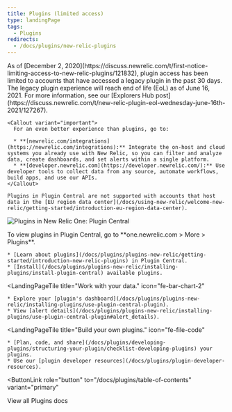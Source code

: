 ```yaml
---
title: Plugins (limited access)
type: landingPage
tags:
  - Plugins
redirects:
  - /docs/plugins/new-relic-plugins
---
```


<LandingPageHero>
  <HeroContent>
    As of [December 2, 2020](https://discuss.newrelic.com/t/first-notice-limiting-access-to-new-relic-plugins/121832), plugin access has been limited to accounts that have accessed a legacy plugin in the past 30 days. The legacy plugin experience will reach end of life (EoL) as of June 16, 2021. For more information, see our [Explorers Hub post](https://discuss.newrelic.com/t/new-relic-plugin-eol-wednesday-june-16th-2021/127267).

    <Callout variant="important">
      For an even better experience than plugins, go to:

      * **[newrelic.com/integrations](https://newrelic.com/integrations):** Integrate the on-host and cloud systems you already use with New Relic, so you can filter and analyze data, create dashboards, and set alerts within a single platform.
      * **[developer.newrelic.com](https://developer.newrelic.com/):** Use developer tools to collect data from any source, automate workflows, build apps, and use our APIs.
    </Callout>

    Plugins in Plugin Central are not supported with accounts that host data in the [EU region data center](/docs/using-new-relic/welcome-new-relic/getting-started/introduction-eu-region-data-center).
  </HeroContent>

  ![Plugins in New Relic One: Plugin Central](./images/plugins-landing-page-prototype071720.png "Plugins in New Relic One: Plugin Central")

  <figcaption>
    To view plugins in Plugin Central, go to **one.newrelic.com > More > Plugins**.
  </figcaption>
</LandingPageHero>

<LandingPageTileGrid>
  <LandingPageTile
    title="Get started."
    icon="fe-zap"
  >


    * [Learn about plugins](/docs/plugins/plugins-new-relic/getting-started/introduction-new-relic-plugins) in Plugin Central.
    * [Install](/docs/plugins/plugins-new-relic/installing-plugins/install-plugin-central) available plugins.
  </LandingPageTile>

  <LandingPageTile
    title="Work with your data."
    icon="fe-bar-chart-2"
  >


    * Explore your [plugin's dashboard](/docs/plugins/plugins-new-relic/installing-plugins/use-plugin-central-plugin).
    * View [alert details](/docs/plugins/plugins-new-relic/installing-plugins/use-plugin-central-plugin#alert_details).
  </LandingPageTile>

  <LandingPageTile
    title="Build your own plugins."
    icon="fe-file-code"
  >


    * [Plan, code, and share](/docs/plugins/developing-plugins/structuring-your-plugin/checklist-developing-plugins) your plugins.
    * Use our [plugin developer resources](/docs/plugins/plugin-developer-resources).
  </LandingPageTile>
</LandingPageTileGrid>

<ButtonLink
  role="button"
  to="/docs/plugins/table-of-contents"
  variant="primary"
>
  View all Plugins docs
</ButtonLink>
